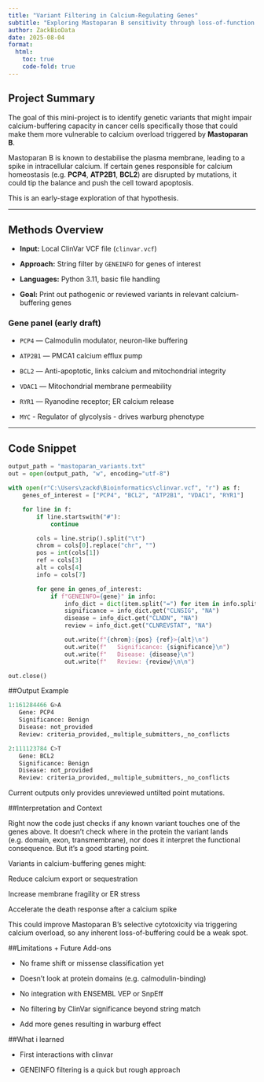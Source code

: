 ```yaml
---
title: "Variant Filtering in Calcium-Regulating Genes"
subtitle: "Exploring Mastoparan B sensitivity through loss-of-function analysis"
author: ZackBioData
date: 2025-08-04
format:
  html:
    toc: true
    code-fold: true
---
```


## Project Summary

The goal of this mini-project is to identify genetic variants that might impair calcium-buffering capacity in cancer cells specifically those that could make them more vulnerable to calcium overload triggered by **Mastoparan B**.

Mastoparan B is known to destabilise the plasma membrane, leading to a spike in intracellular calcium. If certain genes responsible for calcium homeostasis (e.g. **PCP4**, **ATP2B1**, **BCL2**) are disrupted by mutations, it could tip the balance and push the cell toward apoptosis.

This is an early-stage exploration of that hypothesis.

---

## Methods Overview

- **Input:** Local ClinVar VCF file (`clinvar.vcf`)  

- **Approach:** String filter by `GENEINFO` for genes of interest  

- **Languages:** Python 3.11, basic file handling  

- **Goal:** Print out pathogenic or reviewed variants in relevant calcium-buffering genes

### Gene panel (early draft)

- `PCP4` — Calmodulin modulator, neuron-like buffering  

- `ATP2B1` — PMCA1 calcium efflux pump  

- `BCL2` — Anti-apoptotic, links calcium and mitochondrial integrity

- `VDAC1` — Mitochondrial membrane permeability  

- `RYR1` — Ryanodine receptor; ER calcium release  

- `MYC` - Regulator of glycolysis - drives warburg phenotype

---

## Code Snippet

```python
output_path = "mastoparan_variants.txt"
out = open(output_path, "w", encoding="utf-8")

with open(r"C:\Users\zackd\Bioinformatics\clinvar.vcf", "r") as f:
    genes_of_interest = ["PCP4", "BCL2", "ATP2B1", "VDAC1", "RYR1"]

    for line in f:
        if line.startswith("#"):
            continue

        cols = line.strip().split("\t")
        chrom = cols[0].replace("chr", "")
        pos = int(cols[1])
        ref = cols[3]
        alt = cols[4]
        info = cols[7]

        for gene in genes_of_interest:
            if f"GENEINFO={gene}" in info:
                info_dict = dict(item.split("=") for item in info.split(";") if "=" in item)
                significance = info_dict.get("CLNSIG", "NA")
                disease = info_dict.get("CLNDN", "NA")
                review = info_dict.get("CLNREVSTAT", "NA")

                out.write(f"{chrom}:{pos} {ref}>{alt}\n")
                out.write(f"   Significance: {significance}\n")
                out.write(f"   Disease: {disease}\n")
                out.write(f"   Review: {review}\n\n")

out.close()
```


##Output Example

```python
1:161284466 G>A
   Gene: PCP4
   Significance: Benign
   Disease: not_provided
   Review: criteria_provided,_multiple_submitters,_no_conflicts

2:111123784 C>T
   Gene: BCL2
   Significance: Benign
   Disease: not_provided
   Review: criteria_provided,_multiple_submitters,_no_conflicts
```
Current outputs only provides unreviewed untilted point mutations.



##Interpretation and Context

Right now the code just checks if any known variant touches one of the genes above. It doesn’t check where in the protein the variant lands (e.g. domain, exon, transmembrane), nor does it interpret the functional consequence. But it's a good starting point.

Variants in calcium-buffering genes might:

Reduce calcium export or sequestration

Increase membrane fragility or ER stress

Accelerate the death response after a calcium spike

This could improve Mastoparan B’s selective cytotoxicity via triggering calcium overload, so any inherent loss-of-buffering could be a weak spot.



##Limitations + Future Add-ons

- No frame shift or missense classification yet

- Doesn’t look at protein domains (e.g. calmodulin-binding)

- No integration with ENSEMBL VEP or SnpEff

- No filtering by ClinVar significance beyond string match

- Add more genes resulting in warburg effect 

##What i learned

- First interactions with clinvar

- GENEINFO filtering is a quick but rough approach